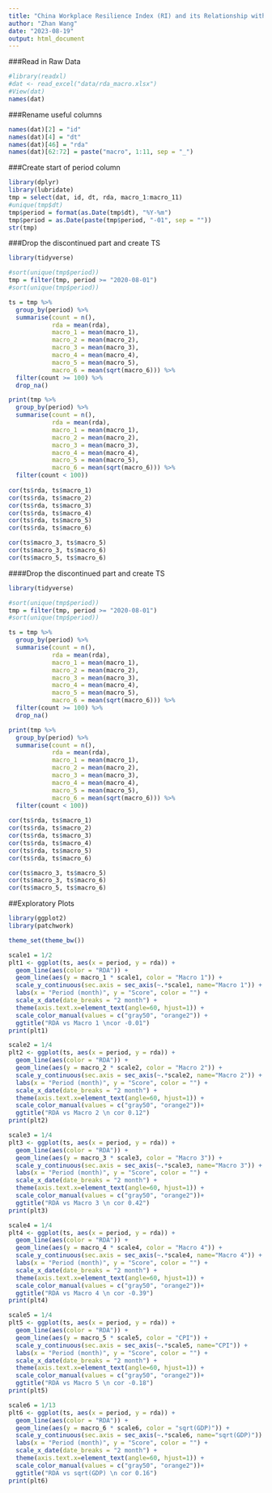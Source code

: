 ```yaml
---
title: "China Workplace Resilience Index (RI) and its Relationship with Macro Variables"
author: "Zhan Wang"
date: "2023-08-19"
output: html_document
---
```


###Read in Raw Data

```r
#library(readxl)
#dat <- read_excel("data/rda_macro.xlsx")
#View(dat)
names(dat)
```



###Rename useful columns

```r
names(dat)[2] = "id"
names(dat)[4] = "dt"
names(dat)[46] = "rda"
names(dat)[62:72] = paste("macro", 1:11, sep = "_")
```

###Create start of period column

```r
library(dplyr)
library(lubridate)
tmp = select(dat, id, dt, rda, macro_1:macro_11)
#unique(tmp$dt)
tmp$period = format(as.Date(tmp$dt), "%Y-%m")
tmp$period = as.Date(paste(tmp$period, "-01", sep = ""))
str(tmp)
```



###Drop the discontinued part and create TS

```r
library(tidyverse)

#sort(unique(tmp$period))
tmp = filter(tmp, period >= "2020-08-01")
#sort(unique(tmp$period))

ts = tmp %>%
  group_by(period) %>%
  summarise(count = n(),
            rda = mean(rda),
            macro_1 = mean(macro_1),
            macro_2 = mean(macro_2),
            macro_3 = mean(macro_3),
            macro_4 = mean(macro_4),
            macro_5 = mean(macro_5),
            macro_6 = mean(sqrt(macro_6))) %>%
  filter(count >= 100) %>%
  drop_na()

print(tmp %>%
  group_by(period) %>%
  summarise(count = n(),
            rda = mean(rda),
            macro_1 = mean(macro_1),
            macro_2 = mean(macro_2),
            macro_3 = mean(macro_3),
            macro_4 = mean(macro_4),
            macro_5 = mean(macro_5),
            macro_6 = mean(sqrt(macro_6))) %>%
  filter(count < 100))
  
cor(ts$rda, ts$macro_1)
cor(ts$rda, ts$macro_2)
cor(ts$rda, ts$macro_3)
cor(ts$rda, ts$macro_4)
cor(ts$rda, ts$macro_5)
cor(ts$rda, ts$macro_6)

cor(ts$macro_3, ts$macro_5)
cor(ts$macro_3, ts$macro_6)
cor(ts$macro_5, ts$macro_6)

```




####Drop the discontinued part and create TS

```r
library(tidyverse)

#sort(unique(tmp$period))
tmp = filter(tmp, period >= "2020-08-01")
#sort(unique(tmp$period))

ts = tmp %>%
  group_by(period) %>%
  summarise(count = n(),
            rda = mean(rda),
            macro_1 = mean(macro_1),
            macro_2 = mean(macro_2),
            macro_3 = mean(macro_3),
            macro_4 = mean(macro_4),
            macro_5 = mean(macro_5),
            macro_6 = mean(sqrt(macro_6))) %>%
  filter(count >= 100) %>%
  drop_na()

print(tmp %>%
  group_by(period) %>%
  summarise(count = n(),
            rda = mean(rda),
            macro_1 = mean(macro_1),
            macro_2 = mean(macro_2),
            macro_3 = mean(macro_3),
            macro_4 = mean(macro_4),
            macro_5 = mean(macro_5),
            macro_6 = mean(sqrt(macro_6))) %>%
  filter(count < 100))
  
cor(ts$rda, ts$macro_1)
cor(ts$rda, ts$macro_2)
cor(ts$rda, ts$macro_3)
cor(ts$rda, ts$macro_4)
cor(ts$rda, ts$macro_5)
cor(ts$rda, ts$macro_6)

cor(ts$macro_3, ts$macro_5)
cor(ts$macro_3, ts$macro_6)
cor(ts$macro_5, ts$macro_6)

```

##Exploratory Plots

```r
library(ggplot2)
library(patchwork)

theme_set(theme_bw())

scale1 = 1/2
plt1 <- ggplot(ts, aes(x = period, y = rda)) +
  geom_line(aes(color = "RDA")) +
  geom_line(aes(y = macro_1 * scale1, color = "Macro 1")) +
  scale_y_continuous(sec.axis = sec_axis(~.*scale1, name="Macro 1")) +
  labs(x = "Period (month)", y = "Score", color = "") +
  scale_x_date(date_breaks = "2 month") +
  theme(axis.text.x=element_text(angle=60, hjust=1)) + 
  scale_color_manual(values = c("gray50", "orange2")) +
  ggtitle("RDA vs Macro 1 \ncor -0.01") 
print(plt1)

scale2 = 1/4
plt2 <- ggplot(ts, aes(x = period, y = rda)) +
  geom_line(aes(color = "RDA")) +
  geom_line(aes(y = macro_2 * scale2, color = "Macro 2")) +
  scale_y_continuous(sec.axis = sec_axis(~.*scale2, name="Macro 2")) +
  labs(x = "Period (month)", y = "Score", color = "") +
  scale_x_date(date_breaks = "2 month") +
  theme(axis.text.x=element_text(angle=60, hjust=1)) + 
  scale_color_manual(values = c("gray50", "orange2"))+
  ggtitle("RDA vs Macro 2 \n cor 0.12") 
print(plt2)

scale3 = 1/4
plt3 <- ggplot(ts, aes(x = period, y = rda)) +
  geom_line(aes(color = "RDA")) +
  geom_line(aes(y = macro_3 * scale3, color = "Macro 3")) +
  scale_y_continuous(sec.axis = sec_axis(~.*scale3, name="Macro 3")) +
  labs(x = "Period (month)", y = "Score", color = "") +
  scale_x_date(date_breaks = "2 month") +
  theme(axis.text.x=element_text(angle=60, hjust=1)) + 
  scale_color_manual(values = c("gray50", "orange2"))+
  ggtitle("RDA vs Macro 3 \n cor 0.42") 
print(plt3)

scale4 = 1/4
plt4 <- ggplot(ts, aes(x = period, y = rda)) +
  geom_line(aes(color = "RDA")) +
  geom_line(aes(y = macro_4 * scale4, color = "Macro 4")) +
  scale_y_continuous(sec.axis = sec_axis(~.*scale4, name="Macro 4")) +
  labs(x = "Period (month)", y = "Score", color = "") +
  scale_x_date(date_breaks = "2 month") +
  theme(axis.text.x=element_text(angle=60, hjust=1)) + 
  scale_color_manual(values = c("gray50", "orange2"))+
  ggtitle("RDA vs Macro 4 \n cor -0.39") 
print(plt4)

scale5 = 1/4
plt5 <- ggplot(ts, aes(x = period, y = rda)) +
  geom_line(aes(color = "RDA")) +
  geom_line(aes(y = macro_5 * scale5, color = "CPI")) +
  scale_y_continuous(sec.axis = sec_axis(~.*scale5, name="CPI")) +
  labs(x = "Period (month)", y = "Score", color = "") +
  scale_x_date(date_breaks = "2 month") +
  theme(axis.text.x=element_text(angle=60, hjust=1)) + 
  scale_color_manual(values = c("gray50", "orange2"))+
  ggtitle("RDA vs Macro 5 \n cor -0.18") 
print(plt5)

scale6 = 1/13
plt6 <- ggplot(ts, aes(x = period, y = rda)) +
  geom_line(aes(color = "RDA")) +
  geom_line(aes(y = macro_6 * scale6, color = "sqrt(GDP)")) +
  scale_y_continuous(sec.axis = sec_axis(~.*scale6, name="sqrt(GDP)")) +
  labs(x = "Period (month)", y = "Score", color = "") +
  scale_x_date(date_breaks = "2 month") +
  theme(axis.text.x=element_text(angle=60, hjust=1)) + 
  scale_color_manual(values = c("gray50", "orange2"))+
  ggtitle("RDA vs sqrt(GDP) \n cor 0.16") 
print(plt6)

```


